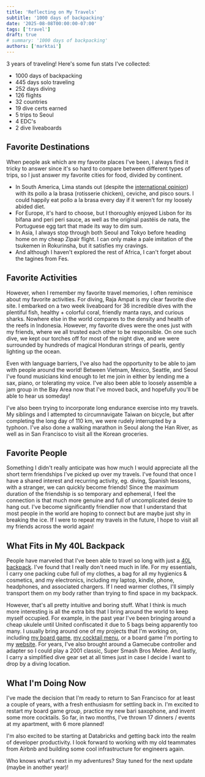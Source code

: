 ```yaml
---
title: 'Reflecting on My Travels'
subtitle: '1000 days of backpacking'
date: '2025-08-08T00:00:00-07:00'
tags: ['travel']
draft: true
# summary: '1000 days of backpacking'
authors: ['marktai']
---
```


3 years of traveling! Here's some fun stats I've collected:
- 1000 days of backpacking
- 445 days solo traveling
- 252 days diving
- 126 flights
- 32 countries
- 19 dive certs earned
- 5 trips to Seoul
- 4 EDC's
- 2 dive liveaboards


## Favorite Destinations

When people ask which are my favorite places I've been, I always find it tricky to answer since it's so hard to compare between different types of trips, so I just answer my favorite cities for food, divided by continent. 
- In South America, Lima stands out (despite the [international opinion](https://today.yougov.com/consumer/articles/22648-americas-favorite-foods-around-world)) with its pollo a la brasa (rotisserie chicken), ceviche, and pisco sours. I could happily eat pollo a la brasa every day if it weren't for my loosely abided diet. 
- For Europe, it's hard to choose, but I thoroughly enjoyed Lisbon for its bifana and peri peri sauce, as well as the original pastéis de nata, the Portuguese egg tart that made its way to dim sum. 
- In Asia, I always stop through both Seoul and Tokyo before heading home on my cheap Zipair flight. I can only make a pale imitation of the tsukemen in Rokurinsha, but it satisfies my cravings.
- And although I haven't explored the rest of Africa, I can't forget about the tagines from Fes. 


## Favorite Activities

However, when I remember my favorite travel memories, I often reminisce about my favorite activities. 
For diving, Raja Ampat is my clear favorite dive site. I embarked on a two week liveaboard for 36 incredible dives with the plentiful fish, healthy + colorful coral, friendly manta rays, and curious sharks. Nowhere else in the world compares to the density and health of the reefs in Indonesia. However, my favorite dives were the ones just with my friends, where we all trusted each other to be responsible. On one such dive, we kept our torches off for most of the night dive, and we were surrounded by hundreds of magical Honduran strings of pearls, gently lighting up the ocean. 

Even with language barriers, I've also had the opportunity to be able to jam with people around the world! Between Vietnam, Mexico, Seattle, and Seoul I've found musicians kind enough to let me join in either by lending me a sax, piano, or tolerating my voice. I've also been able to loosely assemble a jam group in the Bay Area now that I've moved back, and hopefully you'll be able to hear us someday!

I've also been trying to incorporate long endurance exercise into my travels. My siblings and I attempted to circumnavigate Taiwan on bicycle, but after completing the long day of 110 km, we were rudely interrupted by a typhoon. I've also done a walking marathon in Seoul along the Han River, as well as in San Francisco to visit all the Korean groceries. 

## Favorite People

Something I didn't really anticipate was how much I would appreciate all the short term friendships I've picked up over my travels. I've found that once I have a shared interest and recurring activity, eg. diving, Spanish lessons, with a stranger, we can quickly become friends! Since the maximum duration of the friendship is so temporary and ephemeral, I feel the connection is that much more genuine and full of uncomplicated desire to hang out. I've become significantly friendlier now that I understand that most people in the world are hoping to connect but are maybe just shy in breaking the ice. If I were to repeat my travels in the future, I hope to visit all my friends across the world again!

## What Fits in My 40L Backpack
People have marveled that I've been able to travel so long with just a [40L backpack](https://ascentoutdoors.com/cdn/shop/products/61ShYx_0JdL._SX679.jpg?v=1665769407). I've found that I really don't need much in life. For my essentials, I carry one packing cube full of my clothes, a bag for all my hygienics & cosmetics, and my electronics, including my laptop, kindle, phone, headphones, and associated chargers. If I need warmer clothes, I'll simply transport them on my body rather than trying to find space in my backpack. 

However, that's all pretty intuitive and boring stuff. What I think is much more interesting is all the extra bits that I bring around the world to keep myself occupied. For example, in the past year I've been bringing around a cheap ukulele until United confiscated it due to 5 bags being apparently too many. I usually bring around one of my projects that I'm working on, including [my board game](https://mootropolis.marktai.com), [my cocktail menu](https://24hlimes.com), or a board game I'm porting to my [website](https://clover.com). For years, I've also brought around a Gamecube controller and adapter so I could play a 2001 classic, Super Smash Bros Melee. And lastly, I carry a simplified dive gear set at all times just in case I decide I want to drop by a diving location. 

## What I'm Doing Now
I've made the decision that I'm ready to return to San Francisco for at least a couple of years, with a fresh enthusiasm for settling back in. I'm excited to restart my board game group, practice my new bari saxophone, and invent some more cocktails. So far, in two months, I've thrown 17 dinners / events at my apartment, with 6 more planned! 

I'm also excited to be starting at Databricks and getting back into the realm of developer productivity. I look forward to working with my old teammates from Airbnb and building some cool infrastructure for engineers again. 

Who knows what's next in my adventures? Stay tuned for the next update (maybe in another year)!
